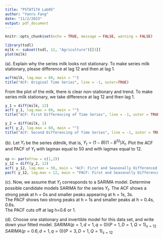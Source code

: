 ```yaml
---
title: "PSTAT174 Lab05"
author: "Yanru Fang"
date: "11/2/2023"
output: pdf_document
---
```


```r
knitr::opts_chunk$set(echo = TRUE, message = FALSE, warning = FALSE)
```

```r
library(tsdl)
milk <- subset(tsdl, 12, "Agriculture")[[3]]
plot(milk)
```

(a). Explain why the series milk looks not stationary. To make series milk stationary, please difference at lag 12 and then at lag 1.
```r
acf(milk, lag.max = 60, main = "")
title("ACF: Original Time Series", line = -1, outer=TRUE)
```
From the plot of the milk, there is clear non-stationary and trend. To make series milk stationary, we take difference at lag 12 and then lag 1.\

```r
y_1 = diff(milk, 12)
acf( y_1, lag.max = 60, main = "")
title("ACF: First Differencing of Time Series", line = -1, outer = TRUE)
```

```r
y_2 = diff(milk, 1)
acf( y_2, lag.max = 60, main = "")
title("ACF: Second Differencing of Time Series", line = -1, outer = TRUE)
```

(b). Let $Y_t$ be the series ddmilk, that is, $Y_t = (1-B)(1-B^{12})X_t$. Plot the ACF and PACF of $Y_t$ with lagmax equal to 50 and with lagmax equal to 12.
```r
op <- par(mfrow = c(1,2))
y_12 = diff(y_2, 12)
acf( y_12, lag.max = 50, main = "ACF: First and Seasonally Differenced Time Series")
pacf( y_12, lag.max = 12, main = "PACF: First and Seasonally Differenced Time Series")
```

(c). Now, we assume that $Y_t$ corresponds to a SARIMA model. Determine possible candidate models SARIMA for the series $Y_t$.
The ACF shows a strong peak at h = 0s and smaller peaks appearing at h = 1s, 3s.\
The PACF shows two strong peaks at h = 1s and smaller peaks at h = 0.4s, 0.6s.\
The PACF cuts off at lag h=0.6 or 1.\

(d). Choose one stationary and invertible model for this data set, and write down your fitted model.
$SARIMA(p=1, d=1, q=0)(P=1, D=1, Q=1)_{s=12}$
$SARIMA(p=0.6, d=1, q=0)(P=3, D=1, Q=1)_{s=12}$


